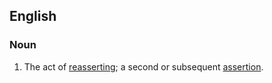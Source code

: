 ==English==
===Noun===
{{en-noun}}
# The act of [[reassert]]ing; a second or subsequent [[assertion]].